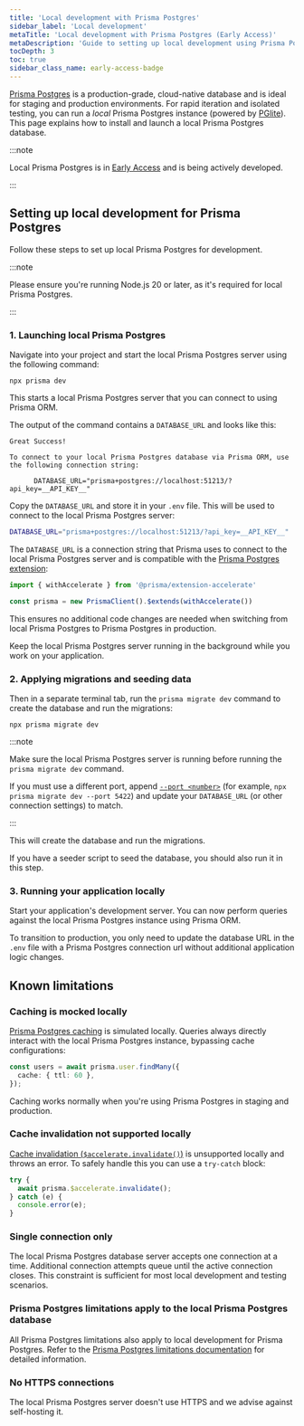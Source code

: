 ```yaml
---
title: 'Local development with Prisma Postgres'
sidebar_label: 'Local development'
metaTitle: 'Local development with Prisma Postgres (Early Access)'
metaDescription: 'Guide to setting up local development using Prisma Postgres (Early Access)'
tocDepth: 3
toc: true
sidebar_class_name: early-access-badge
---
```


[Prisma Postgres](/postgres) is a production-grade, cloud-native database and is ideal for staging and production environments. For rapid iteration and isolated testing, you can run a _local_ Prisma Postgres instance (powered by [PGlite](https://pglite.dev)). This page explains how to install and launch a local Prisma Postgres database.

:::note

Local Prisma Postgres is in [Early Access](/orm/more/releases#early-access) and is being actively developed.

:::

## Setting up local development for Prisma Postgres

Follow these steps to set up local Prisma Postgres for development.

:::note

Please ensure you're running Node.js 20 or later, as it's required for local Prisma Postgres.

:::

### 1. Launching local Prisma Postgres

Navigate into your project and start the local Prisma Postgres server using the following command:

```terminal
npx prisma dev
```

This starts a local Prisma Postgres server that you can connect to using Prisma ORM. 

The output of the command contains a `DATABASE_URL` and looks like this:

```
Great Success!

To connect to your local Prisma Postgres database via Prisma ORM, use the following connection string:
  
      DATABASE_URL="prisma+postgres://localhost:51213/?api_key=__API_KEY__"
```

Copy the `DATABASE_URL` and  store it in your `.env` file. This will be used to connect to the local Prisma Postgres server:

```bash file=.env
DATABASE_URL="prisma+postgres://localhost:51213/?api_key=__API_KEY__"
```

The `DATABASE_URL` is a connection string that Prisma uses to connect to the local Prisma Postgres server and is compatible with the [Prisma Postgres extension](https://www.npmjs.com/package/@prisma/extension-accelerate):

```ts
import { withAccelerate } from '@prisma/extension-accelerate'

const prisma = new PrismaClient().$extends(withAccelerate())
```

This ensures no additional code changes are needed when switching from local Prisma Postgres to Prisma Postgres in production.

Keep the local Prisma Postgres server running in the background while you work on your application. 

### 2. Applying migrations and seeding data

Then in a separate terminal tab, run the `prisma migrate dev` command to create the database and run the migrations:

```terminal
npx prisma migrate dev
```

:::note

Make sure the local Prisma Postgres server is running before running the `prisma migrate dev` command. 

If you must use a different port, append [`--port <number>`](/orm/reference/prisma-cli-reference#dev) (for example, `npx prisma migrate dev --port 5422`) and update your `DATABASE_URL` (or other connection settings) to match. 

:::

This will create the database and run the migrations. 

If you have a seeder script to seed the database, you should also run it in this step.

### 3. Running your application locally

Start your application's development server. You can now perform queries against the local Prisma Postgres instance using Prisma ORM. 

To transition to production, you only need to update the database URL in the `.env` file with a Prisma Postgres connection url without additional application logic changes.

## Known limitations

### Caching is mocked locally

[Prisma Postgres caching](/postgres/database/caching) is simulated locally. Queries always directly interact with the local Prisma Postgres instance, bypassing cache configurations:

```typescript
const users = await prisma.user.findMany({
  cache: { ttl: 60 },
});
```

Caching works normally when you're using Prisma Postgres in staging and production.

### Cache invalidation not supported locally

[Cache invalidation (`$accelerate.invalidate()`)](/postgres/database/api-reference#accelerateinvalidate) is unsupported locally and throws an error. To safely handle this you can use a `try-catch` block:

```typescript
try {
  await prisma.$accelerate.invalidate();
} catch (e) {
  console.error(e);
}
```

### Single connection only

The local Prisma Postgres database server accepts one connection at a time. Additional connection attempts queue until the active connection closes. This constraint is sufficient for most local development and testing scenarios.

### Prisma Postgres limitations apply to the local Prisma Postgres database

All Prisma Postgres limitations also apply to local development for Prisma Postgres. Refer to the [Prisma Postgres limitations documentation](/postgres/more/known-limitations) for detailed information.

### No HTTPS connections

The local Prisma Postgres server doesn't use HTTPS and we advise against self-hosting it.